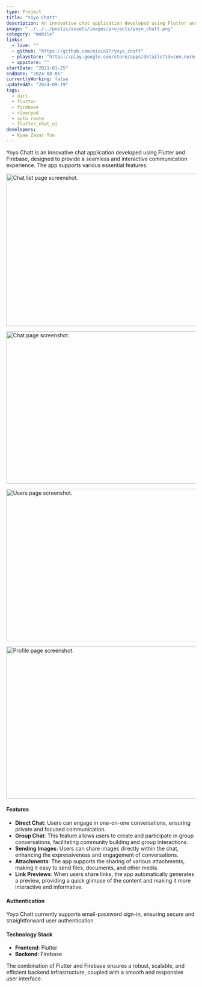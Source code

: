 ---
type: Project
title: "Yoyo Chatt"
description: An innovative chat application developed using Flutter and Firebase.
image: "../../../public/assets/images/projects/yoyo_chatt.png"
category: "mobile"
links:
  - live: ""
  - github: "https://github.com/mixin27/yoyo_chatt"
  - playstore: "https://play.google.com/store/apps/details?id=com.norm.yoyo_chatt"
  - appstore: ""
startDate: "2021-01-25"
endDate: "2024-08-05"
currentlyWorking: false
updatedAt: "2024-09-19"
tags:
  - dart
  - flutter
  - firebase
  - riverpod
  - auto_route
  - flutter_chat_ui
developers:
  - Kyaw Zayar Tun
---

Yoyo Chatt is an innovative chat application developed using Flutter and Firebase, designed to provide a seamless and interactive communication experience. The app supports various essential features:

<Image
  src="/assets/images/projects/yoyo_chatt/chat_list_page.PNG"
  width="718"
  height="404"
  alt="Chat list page screenshot."
  sizes="100vw"
/>

<Image
  src="/assets/images/projects/yoyo_chatt/chat_page.PNG"
  width="718"
  height="404"
  alt="Chat page screenshot."
  sizes="100vw"
/>

<Image
  src="/assets/images/projects/yoyo_chatt/users_page.PNG"
  width="718"
  height="404"
  alt="Users page screenshot."
  sizes="100vw"
/>

<Image
  src="/assets/images/projects/yoyo_chatt/profile_page.PNG"
  width="718"
  height="404"
  alt="Profile page screenshot."
  sizes="100vw"
/>

#### Features

- **Direct Chat**: Users can engage in one-on-one conversations, ensuring private and focused communication.
- **Group Chat**: This feature allows users to create and participate in group conversations, facilitating community building and group interactions.
- **Sending Images**: Users can share images directly within the chat, enhancing the expressiveness and engagement of conversations.
- **Attachments**: The app supports the sharing of various attachments, making it easy to send files, documents, and other media.
- **Link Previews**: When users share links, the app automatically generates a preview, providing a quick glimpse of the content and making it more interactive and informative.

#### Authentication

Yoyo Chatt currently supports email-password sign-in, ensuring secure and straightforward user authentication.

#### Technology Stack

- **Frontend**: Flutter
- **Backend**: Firebase

The combination of Flutter and Firebase ensures a robust, scalable, and efficient backend infrastructure, coupled with a smooth and responsive user interface.

